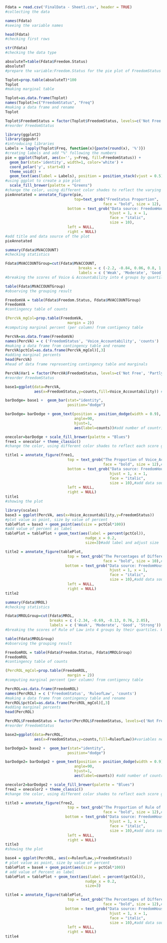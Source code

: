 ```r
Fdata = read.csv('FinalData - Sheet1.csv', header = TRUE)
#collecting the data
```

```r
names(Fdata)
#seeing the variable names
```

```r
head(Fdata)
#checking first rows
```

```r
str(Fdata)
#checking the data type
```

```r
absoluteT=table(Fdata$Freedom.Status)
absoluteT
#prepare the variable:Freedom.Status for the pie plot of FreedomStatus proportion
```

```r
Toplot=prop.table(absoluteT)*100
Toplot
#making marginal table
```

```r
Toplot=as.data.frame(Toplot)
names(Toplot)=c("FreedomStatus", "Freq")
#making a data frame and rename
Toplot
```

```r
Toplot$FreedomStatus = factor(Toplot$FreedomStatus, levels=c('Not Free', 'Partly Free', 'Free'))
#reorder FreedomStatus
```

```r
library(ggplot2)
library(ggpubr) 
#introducing libraries
Labels = lapply(Toplot$Freq, function(x){paste(round(x), '%')}) 
#creating labels and add "%" following the numbers
pie = ggplot(Toplot, aes(x='', y=Freq, fill=FreedomStatus)) + 
  geom_bar(stat='identity', width=1, color='white') +
  coord_polar('y', start=0) +
  theme_void() +
  geom_text(aes(label = Labels), position = position_stack(vjust = 0.5)) + 
#using ggplot to create a pie plot
  scale_fill_brewer(palette = "Greens") 
#change the color, using different color shades to reflect the varying freedom levels(the darker the green, the higher the freedom level)
pieAnnotated = annotate_figure(pie, 
                               top=text_grob("FreeStatus Proportion", 
                                            face = "bold", size = 12),
                            bottom = text_grob("Data source: FreedomHouse",
                                               hjust = 1, x = 1,
                                               face = "italic", 
                                               size = 10),
                            left = NULL,
                            right = NULL) 
#add title and data source of the plot
pieAnnotated
```

```r
summary(Fdata$MVACCOUNT)
#checking statistics
```

```r
Fdata$MVACCOUNTGroup=cut(Fdata$MVACCOUNT,
                                 breaks = c (-2.2, -0.84, 0.06, 0.8, 1.74),
                                 labels = c ('Weak', 'Moderate', 'Good', 'Strong'))
#breaking the scores of Voice & Accountability into 4 groups by quartiles. We defined that scores below the first quartile are “Weak”, from 1st quartile to the median is “Moderate”, median to the third quartile is “Good”, and the scores above 3rd quartile are “Strong”. 
```

```r
table(Fdata$MVACCOUNTGroup)
#observing the grouping result
```

```r
FreedomVA = table(Fdata$Freedom.Status, Fdata$MVACCOUNTGroup)
FreedomVA
#contingency table of counts
```

```r
(PercVA_mgCol=prop.table(FreedomVA,
                            margin = 2))
#computing marginal percent (per column) from contigency table
```

```r
PercVA=as.data.frame(FreedomVA)
names(PercVA) = c ('FreedomStatus', 'Voice_Accountability', 'counts')
#making a data frame from contingency table and rename
PercVA$pctCol=as.data.frame(PercVA_mgCol)[,3]
#adding marginal percents
head(PercVA)
#head of data frame representing contingency table and marginals
```

```r
PercVA$Var1 = factor(PercVA$FreedomStatus, levels=c('Not Free', 'Partly Free', 'Free'))
#reorder FreedomStatus
```

```r
base1=ggplot(data=PercVA, 
             aes(x=FreedomStatus,y=counts,fill=Voice_Accountability)) #variables needed

barDodge= base1 +  geom_bar(stat="identity",
                            position="dodge")

barDodge= barDodge + geom_text(position = position_dodge(width = 0.9),
                               angle=90,
                               hjust=1,
                               aes(label=counts))#add number of countries on each bar
```

```r
onecolor=barDodge + scale_fill_brewer(palette = "Blues")
free1 = onecolor + theme_classic()
#change the color, using different color shades to reflect each score group (the darker the blue, the stronger/higher score the group is)
```

```r
title1 = annotate_figure(free1,
                            top = text_grob("The Proportion of Voice_Accountability Score Group in Different FreedomStatus", 
                                            face = "bold", size = 12),#add title to the top of the plot and adjust font and size
                            bottom = text_grob("Data source: FreedomHouse & WGI group",
                                               hjust = 1, x = 1,
                                               face = "italic", 
                                               size = 10),#add data source to the bottom of the plot and adjust font and size
                            left = NULL,
                            right = NULL)
title1
#showing the plot
```


```r
library(scales)
base3 = ggplot(PercVA, aes(x=Voice_Accountability,y=FreedomStatus)) 
#plot value as point, size by value of percent
tablePlot = base3 + geom_point(aes(size = pctCol*100)) 
#add value of percent as label
tablePlot = tablePlot + geom_text(aes(label = percent(pctCol)),
                                    nudge_x = 0.2,
                                    size=3)#add label and adjust size
```

```r
title2 = annotate_figure(tablePlot,
                            top = text_grob("The Percentages of Different FreedomStatus in each Voice_Accountability Score Group",
                                            face = "bold", size = 10),#add title to the top of plot and adjust the font and size
                           bottom = text_grob("Data source: FreedomHouse & WGI group",
                                               hjust = 1, x = 1,
                                               face = "italic", 
                                               size = 10),#add data source to the bottom of the plot and adjust the font and size
                            left = NULL,
                            right = NULL)
title2
```

```r
summary(Fdata$MROL)
#checking statistics
```

```r
Fdata$MROLGroup=cut(Fdata$MROL,
                    breaks = c (-2.34, -0.69, -0.13, 0.76, 2.05),
                    labels = c ('Weak', 'Moderate', 'Good', 'Strong'))
#breaking the scores of Rule of Law into 4 groups by their quartiles. We defined that scores below the first quartile are “Weak”, from 1st quartile to the median is “Moderate”, median to the third quartile is “Good”, and the scores above 3rd quartile are “Strong”. 
```

```r
table(Fdata$MROLGroup)
#observing the grouping result
```

```r
FreedomROL = table(Fdata$Freedom.Status, Fdata$MROLGroup)
FreedomROL
#contingency table of counts
```

```r
(PercROL_mgCol=prop.table(FreedomROL,
                            margin = 2))
#computing marginal percent (per column) from contigency table
```

```r
PercROL=as.data.frame(FreedomROL)
names(PercROL) = c ('FreedomStatus', 'RuleofLaw', 'counts')
#making a data frame from contingency table and rename
PercROL$pctCol=as.data.frame(PercROL_mgCol)[,3]
#adding marginal percents
head(PercROL)
```

```r
PercROL$FreedomStatus = factor(PercROL$FreedomStatus, levels=c('Not Free', 'Partly Free', 'Free'))
#reorder FreedomStatus
```

```r
base2=ggplot(data=PercROL, 
             aes(x=FreedomStatus,y=counts,fill=RuleofLaw))#variables needed

barDodge2= base2 +  geom_bar(stat="identity",
                            position="dodge")

barDodge2= barDodge2 + geom_text(position = position_dodge(width = 0.9),
                               angle=90,
                               hjust=1,
                               aes(label=counts)) #add number of countries on each bar
```

```r
onecolor2=barDodge2 + scale_fill_brewer(palette = "Blues")
free2 = onecolor2 + theme_classic()
#change the color, using different color shades to reflect each score group (the darker blue, the stronger/higher score the group is)
```

```r
title3 = annotate_figure(free2,
                            top = text_grob("The Proportion of Rule of Law Score Group in Different FreedomStatus",
                                            face = "bold", size = 12),#add title to the top of plot and adjust font and size
                           bottom = text_grob("Data source: FreedomHouse & WGI group",
                                               hjust = 1, x = 1,
                                               face = "italic", 
                                               size = 10),#add data source to the bottom of the plot and adjust font and size
                            left = NULL,
                            right = NULL)
title3
#showing the plot
```

```r
base4 = ggplot(PercROL, aes(x=RuleofLaw,y=FreedomStatus)) 
# plot value as point, size by value of percent
tablePlot = base4 + geom_point(aes(size = pctCol*100)) 
# add value of Percent as label
tablePlot = tablePlot + geom_text(aes(label = percent(pctCol)),
                                    nudge_x = 0.2,
                                    size=3)
```

```r
title4 = annotate_figure(tablePlot,
                            top = text_grob("The Percentages of Different FreedomStatus in each Rule of Law Score Group",
                                            face = "bold", size = 12),#add title to the top od the plot and adjust the font and size
                           bottom = text_grob("Data source: FreedomHouse & WGI group",
                                               hjust = 1, x = 1,
                                               face = "italic", 
                                               size = 10),#add data source to the bottom of the plot and adjust the font and size
                            left = NULL,
                            right = NULL)
title4
```

